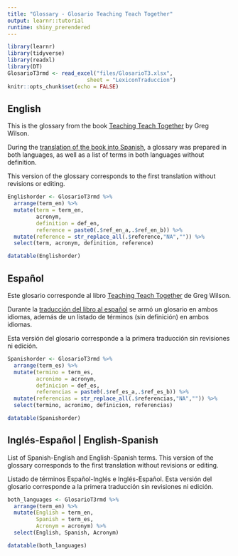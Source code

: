```yaml
---
title: "Glossary - Glosario Teaching Teach Together"
output: learnr::tutorial
runtime: shiny_prerendered
---
```


```r
library(learnr)
library(tidyverse)
library(readxl)
library(DT)
GlosarioT3rmd <- read_excel("files/GlosarioT3.xlsx", 
                         sheet = "LexiconTraduccion")
knitr::opts_chunk$set(echo = FALSE)
```


## English

This is the glossary from the book [Teaching Teach Together](https://teachtogether.tech/) by Greg Wilson.

During the [translation of the book into Spanish](https://github.com/gvwilson/teachtogether.tech/blob/master/es/README.md), a glossary was prepared in both languages, as well as a list of terms in both languages without definition.

This version of the glossary corresponds to the first translation without revisions or editing.

```r
Englishorder <- GlosarioT3rmd %>%
  arrange(term_en) %>%
  mutate(term = term_en, 
         acronym, 
         definition = def_en, 
         reference = paste0(.$ref_en_a,.$ref_en_b)) %>%
  mutate(reference = str_replace_all(.$reference,"NA","")) %>%
  select(term, acronym, definition, reference)

datatable(Englishorder)
```

## Español

Este glosario corresponde al libro [Teaching Teach Together](https://teachtogether.tech/) de Greg Wilson.

Durante la [traducción del libro al español](https://github.com/gvwilson/teachtogether.tech/blob/master/es/README.md) se armó un glosario en ambos idiomas, además de un listado de términos (sin definición) en ambos idiomas.

Esta versión del glosario corresponde a la primera traducción sin revisiones ni edición.

```r
Spanishorder <- GlosarioT3rmd %>%
  arrange(term_es) %>%
  mutate(termino = term_es, 
         acronimo = acronym, 
         definicion = def_es, 
         referencias = paste0(.$ref_es_a,.$ref_es_b)) %>%
  mutate(referencias = str_replace_all(.$referencias,"NA","")) %>%
  select(termino, acronimo, definicion, referencias)

datatable(Spanishorder)
```

## Inglés-Español | English-Spanish

List of Spanish-English and English-Spanish terms.
This version of the glossary corresponds to the first translation without revisions or editing.

Listado de términos Español-Inglés e Inglés-Español.
Esta versión del glosario corresponde a la primera traducción sin revisiones ni edición.

```r
both_languages <- GlosarioT3rmd %>%
  arrange(term_en) %>%
  mutate(English = term_en, 
         Spanish = term_es, 
         Acronym = acronym) %>%
  select(English, Spanish, Acronym)

datatable(both_languages)
```
